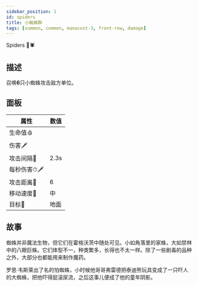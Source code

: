 ```yaml
---
sidebar_position: 1
id: spiders
title: 小蜘蛛群
tags: [summon, common, manacost-3, front-row, damage]
---
```


Spiders 🤙🕷️

<!--truncate-->



<CardBasics cardKey={id}/>


## 描述
召唤**6**只小蜘蛛攻击敌方单位。

## 面板


<CardStaticTable cardKey={id}/>
<CardComplexTable cardKey={id}/>


| 属性       | 数值 |
| ---------- | ---- |
| 生命值🩸    |    |
| 伤害🗡      |    |
| 攻击间隔🧊 | 2.3s |
| 每秒伤害⏱🗡 |  |
| 攻击距离📏  | 6    |
| 移动速度👟  | 中   |
| 目标🎯      | 地面 |


## 故事

蜘蛛并非魔法生物，但它们在霍格沃茨中随处可见。小如角落里的家蛛，大如禁林中的八眼巨蛛。它们体型不一，种类繁多，长得也不太一样。除了一些剧毒的品种之外，大部分也都能用来制作魔药。

罗恩·韦斯莱出了名的怕蜘蛛，小时候他哥哥弗雷德把泰迪熊玩具变成了一只吓人的大蜘蛛，把他吓得屁滚尿流，之后这事儿便成了他的童年阴影。

